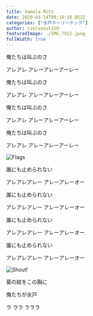 ```yaml
---
title: Vamola Mito
date: 2020-03-14T08:10:18.052Z
categories: ["水戸ホーリーホック"]
author: cieloazul310
featuredImage: ./IMG_7912.jpeg
fullWidth: true
---
```


俺たちは叫ぶのさ

アレアレ アレーアレーアーレー

俺たちは叫ぶのさ

アレアレ アレーアレーアーレー

俺たちは叫ぶのさ

アレアレ アレーアレーアーレー

俺たちは叫ぶのさ

アレアレ アレーアレーアーレー

![Flags](./IMG_7912.jpeg)

誰にも止められない

アレアレアレー アレーアレーオー

誰にも止められない

アレアレアレー アレーアレーオー

誰にも止められない

アレアレアレー アレーアレーオー

誰にも止められない

アレアレアレー アレーアレーオー

![Shout!](./IMG_7926.jpeg)

葵の紋をこの胸に

俺たちが水戸

ラ ララ ラララ
